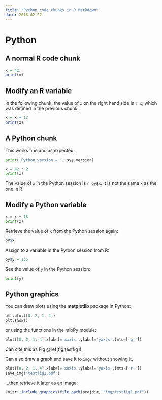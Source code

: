 ```yaml
---
title: "Python code chunks in R Markdown"
date: 2018-02-22
---
```


# Python

## A normal R code chunk

```r
x = 42
print(x)
```

## Modify an R variable

In the following chunk, the value of `x` on the right hand side
is `r x`, which was defined in the previous chunk.

```r
x = x + 12
print(x)
```

## A Python chunk

This works fine and as expected. 

```python
print('Python version = ', sys.version)

x = 42 * 2
print(x) 
```

The value of `x` in the Python session is `r py$x`.
It is not the same `x` as the one in R.

## Modify a Python variable

```python
x = x + 18 
print(x)
```

Retrieve the value of `x` from the Python session again:

```r
py$x
```

Assign to a variable in the Python session from R:

```r
py$y = 1:5
```

See the value of `y` in the Python session:

```python
print(y)
```

## Python graphics

You can draw plots using the **matplotlib** package in Python:

```python
plt.plot([0, 2, 1, 4])
plt.show()
```

or using the functions in the mibPy module:

```python
plot([0, 2, 1, 4],xlabel='xaxis',ylabel='yaxis',fmts=['g-'])
```

Can cite this as Fig \@ref(fig:testfig1).

Can also draw a graph and save it to `img/` without showing it.

```python
plot([0, 2, 1, 4],xlabel='xaxis',ylabel='yaxis',fmts=['r-'])
save_img('testfig1.pdf')
```

...then retrieve it later as an image:

```r
knitr::include_graphics(file.path(projdir, "img/testfig1.pdf"))
```


